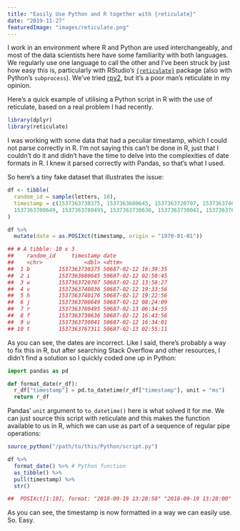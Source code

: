 ```yaml
---
title: "Easily Use Python and R together with {reticulate}"
date: "2019-11-27"
featuredImage: "images/reticulate.png"
---
```


I work in an environment where R and Python are used interchangeably,
and most of the data scientists here have some familiarity with both
languages. We regularly use one language to call the other and I’ve been
struck by just how easy this is, particularly with RStudio’s
[`{reticulate}`](https://rstudio.github.io/reticulate/) package (also
with Python’s `subprocess`). We’ve tried
[rpy2](https://rpy2.readthedocs.io/en/version_2.8.x/index.html), but
it’s a poor man’s reticulate in my opinion.

Here’s a quick example of utilising a Python script in R with the use of
reticulate, based on a real problem I had recently.

```r
library(dplyr)
library(reticulate)
```

I was working with some data that had a peculiar timestamp, which I
could not parse correctly in R. I’m not saying this can’t be done in R,
just that I couldn’t do it and didn’t have the time to delve into the
complexities of date formats in R. I knew it parsed correctly with
Pandas, so that’s what I used.

So here’s a tiny fake dataset that illustrates the issue:

```r
df <- tibble(
  random_id = sample(letters, 10),
  timestamp = c(1537363730375, 1537363680645, 1537363720707, 1537363740836, 1537363740176,
  1537363700649, 1537363780495, 1537363730636, 1537363730041, 1537363767311)
)

df %>%
  mutate(date = as.POSIXct(timestamp, origin = "1970-01-01"))

## # A tibble: 10 x 3
##    random_id     timestamp date
##    <chr>             <dbl> <dttm>
##  1 b         1537363730375 50687-02-12 16:39:35
##  2 i         1537363680645 50687-02-12 02:50:45
##  3 w         1537363720707 50687-02-12 13:58:27
##  4 v         1537363740836 50687-02-12 19:33:56
##  5 h         1537363740176 50687-02-12 19:22:56
##  6 j         1537363700649 50687-02-12 08:24:09
##  7 r         1537363780495 50687-02-13 06:34:55
##  8 f         1537363730636 50687-02-12 16:43:56
##  9 u         1537363730041 50687-02-12 16:34:01
## 10 t         1537363767311 50687-02-13 02:55:11
```

As you can see, the dates are incorrect. Like I said, there’s probably a
way to fix this in R, but after searching Stack Overflow and other
resources, I didn’t find a solution so I quickly coded one up in Python:

```python
import pandas as pd

def format_date(r_df):
  r_df["timestamp"] = pd.to_datetime(r_df["timestamp"], unit = "ms")
  return r_df
```

Pandas’ `unit` argument to `to_datetime()` here is what solved it for
me. We can just source this script with reticulate and this makes the
function available to us in R, which we can use as part of a sequence of
regular pipe operations:

```r
source_python("/path/to/this/Python/script.py")

df %>%
  format_date() %>% # Python function
  as_tibble() %>%
  pull(timestamp) %>%
  str()

##  POSIXct[1:10], format: "2018-09-19 13:28:50" "2018-09-19 13:28:00" "2018-09-19 13:28:40" "2018-09-19 13:29:00" "2018-09-19 13:29:00" ...
```

As you can see, the timestamp is now formatted in a way we can easily
use. So. Easy.
